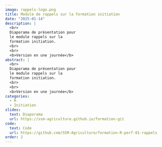 ```yaml
---
image: rappels-logo.png
title: Module de rappels sur la formation initiation
date: "2025-01-14"
description: |
  <br>
  Diaporama de présentation pour
  le module rappels sur la 
  formation initiation.
  <br>
  <br>
  <b>Version en une journée</b>
abstract: |
  <br>
  Diaporama de présentation pour
  le module rappels sur la 
  formation initiation.
  <br>
  <br>
  <b>Version en une journée</b>
categories:
  - R
  - Initiation
slides:
  text: Diaporama
  url: https://ssm-agriculture.github.io/formation-git
code:
  text: Code 
  url: https://github.com/SSM-Agriculture/formation-R-perf-01-rappels
order: 2
---
```

